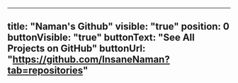 ---
title: "Naman's Github"
visible: "true"
position: 0
buttonVisible: "true"
buttonText: "See All Projects on GitHub"
buttonUrl: "https://github.com/InsaneNaman?tab=repositories"
----